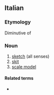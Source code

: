 ==Italian==
===Etymology===
Diminutive of {{m|it|bozzo}}
===Noun===
{{it-noun|m}}

# [[sketch]] (all senses)
# [[skit]]
# [[scale model]]

====Related terms====
* {{l|it|bozzettista}}